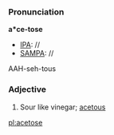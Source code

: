 ===Pronunciation===
'''a*ce-tose'''
*[[IPA]]: //
*[[SAMPA]]: //
AAH-seh-tous
===Adjective===
#Sour like vinegar; [[acetous]]

[[pl:acetose]]